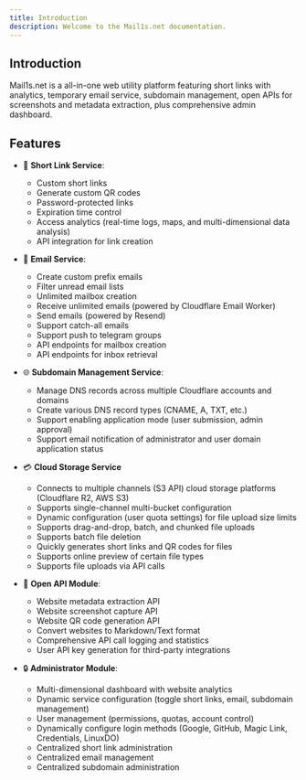 ```yaml
---
title: Introduction
description: Welcome to the Mail1s.net documentation.
---
```


## Introduction

Mail1s.net is a all-in-one web utility platform featuring short links with analytics, temporary email service, subdomain management, open APIs for screenshots and metadata extraction, plus comprehensive admin dashboard.

## Features

- 🔗 **Short Link Service**:
  - Custom short links
  - Generate custom QR codes
  - Password-protected links
  - Expiration time control
  - Access analytics (real-time logs, maps, and multi-dimensional data analysis)
  - API integration for link creation

- 📮 **Email Service**:
  - Create custom prefix emails
  - Filter unread email lists
  - Unlimited mailbox creation
  - Receive unlimited emails (powered by Cloudflare Email Worker)
  - Send emails (powered by Resend)
  - Support catch-all emails
  - Support push to telegram groups
  - API endpoints for mailbox creation
  - API endpoints for inbox retrieval

- 🌐 **Subdomain Management Service**:
  - Manage DNS records across multiple Cloudflare accounts and domains
  - Create various DNS record types (CNAME, A, TXT, etc.)
  - Support enabling application mode (user submission, admin approval)
  - Support email notification of administrator and user domain application status

- 💳 **Cloud Storage Service**
  - Connects to multiple channels (S3 API) cloud storage platforms (Cloudflare R2, AWS S3)
  - Supports single-channel multi-bucket configuration
  - Dynamic configuration (user quota settings) for file upload size limits
  - Supports drag-and-drop, batch, and chunked file uploads
  - Supports batch file deletion
  - Quickly generates short links and QR codes for files
  - Supports online preview of certain file types
  - Supports file uploads via API calls

- 📡 **Open API Module**:
  - Website metadata extraction API
  - Website screenshot capture API
  - Website QR code generation API
  - Convert websites to Markdown/Text format
  - Comprehensive API call logging and statistics
  - User API key generation for third-party integrations
  
- 🔒 **Administrator Module**:
  - Multi-dimensional dashboard with website analytics
  - Dynamic service configuration (toggle short links, email, subdomain management)
  - User management (permissions, quotas, account control)
  - Dynamically configure login methods (Google, GitHub, Magic Link, Credentials, LinuxDO)
  - Centralized short link administration
  - Centralized email management
  - Centralized subdomain administration
